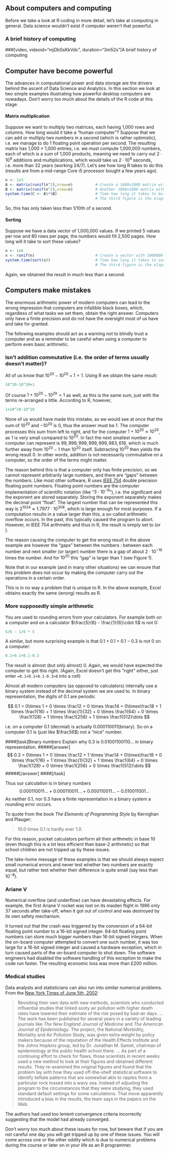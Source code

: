 ## About computers and computing

Before we take a look at R coding in more detail, let's take at computing in general. Data science wouldn't exist if computer weren't that powerful.

### A brief history of computing

###[video, videoid="mjDbSsKkVdc", duration="3m52s"]A brief history of computing

## Computer have become powerful
The advances in computational power and data storage are the drivers behind the ascent of Data Science and Analytics. In this section we look at two simple examples illustrating how powerful desktop computers are nowadays. Don't worry too much about the details of the R code at this stage.

#### Matrix multiplication
Suppose we want to multiply two matrices, each having 1,000 rows and columns. How long would it take a "human computer"? Suppose that we can add or multiply two numbers in a second (which is rather optimistic), i.e. we manage to do 1 floating point operation per second.  The resulting matrix has 1,000 $\times$ 1,000 entries, i.e. we must compute 1,000,000 numbers, each of which is a sum of 1,000 products, meaning we need to carry out $2\cdot 10^9$ additions and multiplications, which would take us $2\cdot 10^9$ seconds, i.e. more than 32 years (working 24/7). Let's see how long R takes to do this (results are from a mid-range Core i5 processor bought a few years ago).

```r
n <- 1e3
A <- matrix(runif(n^2),nrow=n)          # Create a 1000x1000 matrix with random numbers.
B <- matrix(runif(n^2),nrow=n)          # Another 1000x1000 matrix with random numbers.
system.time(C <- A%*%B)                 # Time how long it takes to multiply them.
                                        # The third figure is the elapsed time in seconds.
```
So, this has only taken less than 1/10th of a second.

#### Sorting
 Suppose we have a data vector of 1,000,000 values. If we printed 5 values per row and 80 rows per page, the numbers would fill 2,500 pages. How long will it take to sort these values?
```r
n <- 1e6
x <- runif(n)                           # Create a vector with 1000000 random values.
system.time(sort(x))                    # Time how long it takes to sort them.
                                        # The third figure is the elapsed time in seconds.
```
Again, we obtained the result in much less than a second.


## Computers make mistakes

The enormous arithmetic power of modern computers can lead to the wrong impression that computers are infallible black boxes, which, regardless of what tasks we set them, obtain the right answer. Computers only have a finite precision and do not have the oversight most of us have and take for granted.

The following examples should act as a warning not to blindly trust a computer and as a reminder to be careful when using a computer to perform even basic arithmetic.

### Isn't addition commutative (i.e. the order of terms usually doesn't matter)?
All of us know that $10^{20}-10^{20} + 1=1$. Using R we obtain the same result:

```r
10^20-10^20+1
```

Of course $1 + 10^{20}-10^{20}=1$ as well, as this is the same sum, just with the terms re-arranged a little. According to R, however,

```r
1+10^20-10^20
```
None of us would have made this mistake, as we would see at once that the sum of $10^{20}$ and $-10^{20}$ is $0$, thus the answer must be $1$. The computer processes this sum from left to right, and for the computer $1+10^{20}\approx 10^{20}$, as $1$ is very small compared to $10^{20}$. In fact the next smallest number a computer can represent is $99,999,999,999,999,983,616$, which is much further away from $10^{20}-1$ than $10^{20}$ itself. Subtracting $10^{20}$ then yields the wrong result $0$. In other words, addition is not necessarily commutative on a computer, so the order of the terms might matter.

The reason behind this is that a computer only has finite precision, so we cannot represent arbitrarily large numbers, and there are "gaps" between the numbers. Like most other software, R uses [IEEE 754](http://en.wikipedia.org/wiki/IEEE_754) double precision floating point numbers. Floating point numbers are the computer implementation of scientific notation (like "$3\cdot 10^{-9}$"), i.e. the significant and the exponent are stored separately. Storing the exponent separately makes the decimal point "float". The largest number that can be represented this way is $2^{1024}\approx 1.7977\cdot 10^{308}$, which is large enough for most purposes. If a computation results in a value larger than this, a so-called arithmetic overflow occurs. In the past, this typically caused the program to abort. However, in IEEE 754 arithmetic and thus in R, the result is simply set to \texttt{+Inf} (or \texttt{-Inf}).

The reason causing the computer to get the wrong result in the above example are however the "gaps" between the numbers : between each number and next smaller (or larger) number there is a gap of about $2\cdot 10^{-16}$ times the number. And for $10^{20}$ this "gap" is larger than $1$ (see Figure 1).


Note that in our example (and in many other situations) we can ensure that this problem does not occur by making the computer carry out the operations in a certain order.

This is in no way a problem that is unique to R. In the above example, Excel obtains exactly the same (wrong) results as R.


### More supposedly simple arithmetic

You are used to rounding errors from your calculators. For example both on a computer and on a calculator $\frac{5}{6} - \frac{1}{6}\cdot 5$ is not $0$:

```r
5/6 - 1/6 * 5
```
A similar, but more surprising example is that $0.1+0.1+0.1-0.3$ is not $0$ on a computer:
```r
0.1+0.1+0.1-0.3
```
The result is almost (but only almost) $0$. Again, we would have expected the computer to get this right. (Again, Excel doesn't get this "right" either, just enter `=0.1+0.1+0.1-0.3>0` into a cell)

Almost all modern computers (as opposed to calculators) internally use a binary system instead of the decimal system we are used to. In binary representation, the digits of $0.1$ are periodic

$$
0.1 = 0\times 1 + 0 \times \frac12 + 0 \times \frac14 + 0\times\frac18 + 1 \times \frac1{16} + 1 \times \frac{1}{32}
+ 0 \times \frac1{64} + 0 \times \frac1{128} + 1 \times \frac1{256} + 1 \times \frac1{512}\dots
$$

i.e. on a computer 0.1 (decmial) is actually 0.000110011\dots (binary). So on a computer 0.1 is (just like $\frac56$) not a "nice" number.

####[task]Binary numbers
Explain why $0.3$ is $0.01001100110\ldots$ in binary representation.
#####[answer]
$$
0.3 = 0\times 1 + 0 \times \frac12 + 1 \times \frac14 + 0\times\frac18 + 0 \times \frac1{16} + 1 \times \frac{1}{32}
+ 1 \times \frac1{64} + 0 \times \frac1{128} + 0 \times \frac1{256} + 0 \times \frac1{512}\dots
$$
#####[/answer]
####[/task]

Thus our calculation is in binary numbers
$$0.000110011\ldots +0.000110011\ldots +  0.000110011\ldots - 0.010011001\ldots$$
As neither $0.1$, nor $0.3$ have a finite representation in a binary system a rounding error occurs.

To quote from the book *The Elements of Programming Style* by Kernighan and Plauger:

> $10.0$ times $0.1$ is hardly ever $1.0$.

For this reason, pocket calculators perform all their arithmetic in base 10 (even though this is a lot less efficient than base-2 arithmetic) so that school children are not tripped up by these issues.

The take-home message of these examples is that we should always expect small numerical errors and never test whether two numbers are exactly equal, but rather test whether their difference is quite small (say less than $10^{-8}$).

### Ariane V

Numerical overflow (and underflow) can have devastating effects. For example, the first Ariane V rocket was lost on its maiden flight in 1996 only 37 seconds after take-off, when it got out of control and was destroyed by its own safety mechanism.

 It turned out that the crash was triggered by the conversion of a 64-bit floating point number to a 16-bit signed integer. 64-bit floating point numbers can store much bigger numbers than 16-bit signed integers. When the on-board computer attempted to convert one such number, it was too large for a 16-bit signed integer and caused a hardware exception, which in turn caused parts of the on-board computer to shut down. The software engineers had disabled the software handling of this exception to make the code run faster. The resulting economic loss was more than £200 million.

### Medical studies

Data analysts and statisticians can also run into similar numerical problems. From the [New York Times of June 5th, 2002](http://query.nytimes.com/gst/fullpage.html?res=9C01E5DB1E3AF936A35755C0A9649C8B63):

> Revisiting their own data with new methods, scientists who conducted influential studies that linked sooty air pollution with higher death rates have lowered their estimate of the risk posed by bad-air days. ... The work has been published for several years in a variety of leading journals like *The New England Journal of Medicine* and *The American Journal of Epidemiology*. The project, the National Morbidity, Mortality and Air Pollution Study, was given extra weight by policy makers because of the reputation of the Health Effects Institute and the Johns Hopkins group, led by Dr. Jonathan M. Samet, chairman of epidemiology at the public health school there. ... As part of a continuing effort to check for flaws, those scientists in recent weeks used a new method to look at their figures and obtained different results. They re-examined the original figures and found that the problem lay with how they used off-the-shelf statistical software to identify telltale patterns that are somewhat akin to ripples from a particular rock tossed into a wavy sea. Instead of adjusting the program to the circumstances that they were studying, they used standard default settings for some calculations. That move apparently introduced a bias in the results, the team says in the papers on the Web.

The authors had used too lenient convergence criteria incorrectly suggesting that the model had already converged.


Don't worry too much about these issues for now, but beware that if you are not careful one day you will get tripped up by one of these issues. You will come across one or the other oddity which is due to numerical problems during the course or later on in your life as an R programmer.

<!--[if PDF]>
\newpage
<![endif]-->
